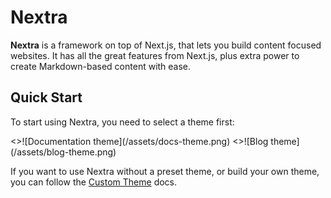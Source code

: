 # Nextra

**Nextra** is a framework on top of Next.js, that lets you build content focused websites. It has all the great features from Next.js, plus extra power to create Markdown-based content with ease.

## Quick Start


To start using Nextra, you need to select a theme first:

<Cards num={2}>
  <Card
    image
    arrow
    title="Documentation theme"
    href="/docs/docs-theme/start">
    <>![Documentation theme](/assets/docs-theme.png)</>
  </Card>
  <Card
    image
    arrow
    title="Blog theme"
    href="/docs/blog-theme/start">
    <>![Blog theme](/assets/blog-theme.png)</>
  </Card>
</Cards>

If you want to use Nextra without a preset theme, or build your own theme, you can follow the [Custom Theme](/docs/custom-theme) docs.
